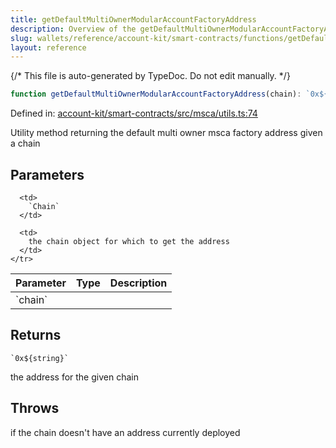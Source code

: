 ```yaml
---
title: getDefaultMultiOwnerModularAccountFactoryAddress
description: Overview of the getDefaultMultiOwnerModularAccountFactoryAddress function
slug: wallets/reference/account-kit/smart-contracts/functions/getDefaultMultiOwnerModularAccountFactoryAddress
layout: reference
---
```


{/* This file is auto-generated by TypeDoc. Do not edit manually. */}

```ts
function getDefaultMultiOwnerModularAccountFactoryAddress(chain): `0x${string}`;
```

Defined in: [account-kit/smart-contracts/src/msca/utils.ts:74](https://github.com/alchemyplatform/aa-sdk/blob/153785ddc87beb160382c2bae7dbafa4a66ade9a/account-kit/smart-contracts/src/msca/utils.ts#L74)

Utility method returning the default multi owner msca factory address given a chain

## Parameters

<table>
  <thead>
    <tr>
      <th align="left">Parameter</th>
      <th align="left">Type</th>
      <th align="left">Description</th>
    </tr>
  </thead>

  <tbody>
    <tr>
      <td>
        `chain`
      </td>

      <td>
        `Chain`
      </td>

      <td>
        the chain object for which to get the address
      </td>
    </tr>

  </tbody>
</table>

## Returns

`` `0x${string}` ``

the address for the given chain

## Throws

if the chain doesn't have an address currently deployed
